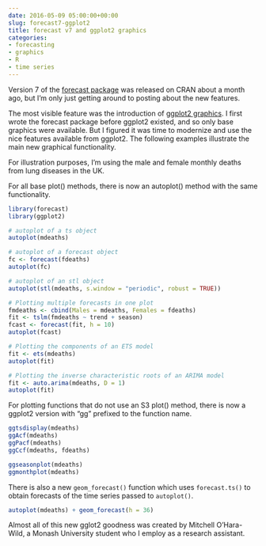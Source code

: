 ```yaml
---
date: 2016-05-09 05:00:00+00:00
slug: forecast7-ggplot2
title: forecast v7 and ggplot2 graphics
categories:
- forecasting
- graphics
- R
- time series
---
```


Version 7 of the [forecast package](https://github.com/robjhyndman/forecast) was released on CRAN about a month ago, but I'm only just getting around to posting about the new features.

The most visible feature was the introduction of [ggplot2 graphics](https://ggplot2.tidyverse.org/). I first wrote the forecast package before ggplot2 existed, and so only base graphics were available. But I figured it was time to modernize and use the nice features available from ggplot2. The following examples illustrate the main new graphical functionality.

For illustration purposes, I'm using the male and female monthly deaths from lung diseases in the UK.

<!-- more -->

For all base plot() methods, there is now an autoplot() method with the same functionality.

```r
library(forecast)
library(ggplot2)

# autoplot of a ts object
autoplot(mdeaths)
```

```r
# autoplot of a forecast object
fc <- forecast(fdeaths)
autoplot(fc)
```

```r
# autoplot of an stl object
autoplot(stl(mdeaths, s.window = "periodic", robust = TRUE))
```

```r
# Plotting multiple forecasts in one plot
fmdeaths <- cbind(Males = mdeaths, Females = fdeaths)
fit <- tslm(fmdeaths ~ trend + season)
fcast <- forecast(fit, h = 10)
autoplot(fcast)
```

```r
# Plotting the components of an ETS model
fit <- ets(mdeaths)
autoplot(fit)
```

```r
# Plotting the inverse characteristic roots of an ARIMA model
fit <- auto.arima(mdeaths, D = 1)
autoplot(fit)
```

For plotting functions that do not use an S3 plot() method, there is now a ggplot2 version with "gg" prefixed to the function name.

```r
ggtsdisplay(mdeaths)
ggAcf(mdeaths)
ggPacf(mdeaths)
ggCcf(mdeaths, fdeaths)
```

```r
ggseasonplot(mdeaths)
ggmonthplot(mdeaths)
```

There is also a new `geom_forecast()` function which uses `forecast.ts()` to obtain forecasts of the time series passed to `autoplot()`.

```r
autoplot(mdeaths) + geom_forecast(h = 36)
```

Almost all of this new gglot2 goodness was created by Mitchell O'Hara-Wild, a Monash University student who I employ as a research assistant.
